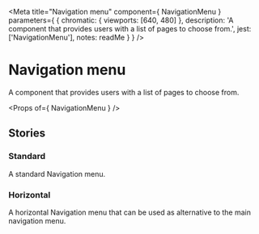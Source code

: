 
<Meta
  title="Navigation menu"
  component={ NavigationMenu }
  parameters={ {
    chromatic: { viewports: [640, 480] },
    description: 'A component that provides users with a list of pages to choose from.',
    jest: ['NavigationMenu'],
    notes: readMe
  } }
/>

# Navigation menu

<p><Tag text="Unofficial" /></p>

A component that provides users with a list of pages to choose from.

<Preview withToolbar>
  <Story name="NavigationMenu">
    <NavigationMenu items={[
      { href: '/', text: 'Inactive 1' },
      { href: '#main-content', text: 'Active' },
      { href: '/#main-content', text: 'Inactive 2' }
    ]} />
  </Story>
</Preview>

<Props of={ NavigationMenu } />


## Stories
### Standard

A standard Navigation menu.

<Preview>
  <Story name="Standard">
    <NavigationMenu items={[
      { href: '/', text: 'Inactive 1' },
      { href: '#main-content', text: 'Active' },
      { href: '/#main-content', text: 'Inactive 2' }
    ]} />
  </Story>
</Preview>


### Horizontal

A horizontal Navigation menu that can be used as alternative to the main navigation menu.

<Preview>
  <Story name="Horizontal">
    <NavigationMenu classModifiers="horizontal" items={[
      { href: '/', text: 'Inactive 1' },
      { href: '#main-content', text: 'Active' },
      { href: '/#main-content', text: 'Inactive 2' }
    ]} />
  </Story>
</Preview>
